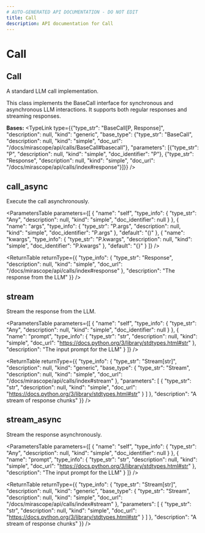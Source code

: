 ```yaml
---
# AUTO-GENERATED API DOCUMENTATION - DO NOT EDIT
title: Call
description: API documentation for Call
---
```


# Call

## <ApiType type="Class" path="calls/Call" symbolName="Call" /> Call

A standard LLM call implementation.

This class implements the BaseCall interface for synchronous and
asynchronous LLM interactions. It supports both regular responses
and streaming responses.

**Bases:** 
<TypeLink type={{"type_str": "BaseCall[P, Response]", "description": null, "kind": "generic", "base_type": {"type_str": "BaseCall", "description": null, "kind": "simple", "doc_url": "/docs/mirascope/api/calls/BaseCall#basecall"}, "parameters": [{"type_str": "P", "description": null, "kind": "simple", "doc_identifier": "P"}, {"type_str": "Response", "description": null, "kind": "simple", "doc_url": "/docs/mirascope/api/calls/index#response"}]}} />

## <ApiType type="Function" path="calls/Call" symbolName="call_async" /> call_async

Execute the call asynchronously.

<ParametersTable
  parameters={[
  {
    "name": "self",
    "type_info": {
      "type_str": "Any",
      "description": null,
      "kind": "simple",
      "doc_identifier": null
    }
  },
  {
    "name": "args",
    "type_info": {
      "type_str": "P.args",
      "description": null,
      "kind": "simple",
      "doc_identifier": "P.args"
    },
    "default": "()"
  },
  {
    "name": "kwargs",
    "type_info": {
      "type_str": "P.kwargs",
      "description": null,
      "kind": "simple",
      "doc_identifier": "P.kwargs"
    },
    "default": "{}"
  }
]}
/>

<ReturnTable
  returnType={{
  "type_info": {
    "type_str": "Response",
    "description": null,
    "kind": "simple",
    "doc_url": "/docs/mirascope/api/calls/index#response"
  },
  "description": "The response from the LLM"
}}
/>


## <ApiType type="Function" path="calls/Call" symbolName="stream" /> stream

Stream the response from the LLM.

<ParametersTable
  parameters={[
  {
    "name": "self",
    "type_info": {
      "type_str": "Any",
      "description": null,
      "kind": "simple",
      "doc_identifier": null
    }
  },
  {
    "name": "prompt",
    "type_info": {
      "type_str": "str",
      "description": null,
      "kind": "simple",
      "doc_url": "https://docs.python.org/3/library/stdtypes.html#str"
    },
    "description": "The input prompt for the LLM"
  }
]}
/>

<ReturnTable
  returnType={{
  "type_info": {
    "type_str": "Stream[str]",
    "description": null,
    "kind": "generic",
    "base_type": {
      "type_str": "Stream",
      "description": null,
      "kind": "simple",
      "doc_url": "/docs/mirascope/api/calls/index#stream"
    },
    "parameters": [
      {
        "type_str": "str",
        "description": null,
        "kind": "simple",
        "doc_url": "https://docs.python.org/3/library/stdtypes.html#str"
      }
    ]
  },
  "description": "A stream of response chunks"
}}
/>


## <ApiType type="Function" path="calls/Call" symbolName="stream_async" /> stream_async

Stream the response asynchronously.

<ParametersTable
  parameters={[
  {
    "name": "self",
    "type_info": {
      "type_str": "Any",
      "description": null,
      "kind": "simple",
      "doc_identifier": null
    }
  },
  {
    "name": "prompt",
    "type_info": {
      "type_str": "str",
      "description": null,
      "kind": "simple",
      "doc_url": "https://docs.python.org/3/library/stdtypes.html#str"
    },
    "description": "The input prompt for the LLM"
  }
]}
/>

<ReturnTable
  returnType={{
  "type_info": {
    "type_str": "Stream[str]",
    "description": null,
    "kind": "generic",
    "base_type": {
      "type_str": "Stream",
      "description": null,
      "kind": "simple",
      "doc_url": "/docs/mirascope/api/calls/index#stream"
    },
    "parameters": [
      {
        "type_str": "str",
        "description": null,
        "kind": "simple",
        "doc_url": "https://docs.python.org/3/library/stdtypes.html#str"
      }
    ]
  },
  "description": "A stream of response chunks"
}}
/>


